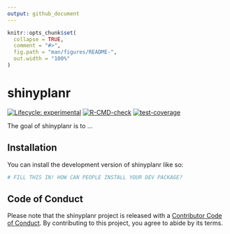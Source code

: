 ```yaml
---
output: github_document
---
```


<!-- README.md is generated from README.Rmd. Please edit that file -->

```r
knitr::opts_chunk$set(
  collapse = TRUE,
  comment = "#>",
  fig.path = "man/figures/README-",
  out.width = "100%"
)
```

# shinyplanr

<!-- badges: start -->
[![Lifecycle: experimental](https://img.shields.io/badge/lifecycle-experimental-orange.svg)](https://lifecycle.r-lib.org/articles/stages.html#experimental)
[![R-CMD-check](https://github.com/MathMarEcol/shinyplanr/actions/workflows/R-CMD-check.yaml/badge.svg)](https://github.com/MathMarEcol/shinyplanr/actions/workflows/R-CMD-check.yaml)
[![test-coverage](https://github.com/MathMarEcol/shinyplanr/actions/workflows/test-coverage.yaml/badge.svg)](https://github.com/MathMarEcol/shinyplanr/actions/workflows/test-coverage.yaml)
<!-- badges: end -->

The goal of shinyplanr is to ...

## Installation

You can install the development version of shinyplanr like so:

``` r
# FILL THIS IN! HOW CAN PEOPLE INSTALL YOUR DEV PACKAGE?
```

## Code of Conduct

Please note that the shinyplanr project is released with a [Contributor Code of Conduct](https://contributor-covenant.org/version/2/1/CODE_OF_CONDUCT.html). By contributing to this project, you agree to abide by its terms.
